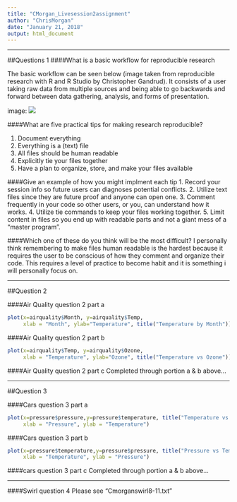 ```yaml
---
title: "CMorgan_Livesession2assignment"
author: "ChrisMorgan"
date: "January 21, 2018"
output: html_document
---
```

***

##Questions 1
####What is a basic workflow for reproducible research


The basic workflow can be seen below (image taken from reproducible research with R and R Studio by Christopher Gandrud). It consists of a user taking raw data from multiple sources and being able to go backwards and forward between data gathering, analysis, and forms of presentation. 

image: ![](C:/Users/Chris/Documents/R/Working directory/6306/Unit 2/Workflow.Png)



####What are five practical tips for making research reproducible?

1. Document everything
2. Everything is a (text) file
3. All files should be human readable
4. Explicitly tie your files together
5. Have a plan to organize, store, and make your files available


####Give an example of how you might implment each tip
1. Record your session info so future users can diagnoses potential conflicts.
2. Utilize text files since they  are future proof and anyone can open one.
3. Comment frequently in your code so other users, or you, can understand how it works.
4. Utilize tie commands to keep your files working together.
5. Limit content in files so you end up with readable parts and not a giant mess of a "master program".


####Which one of these do you think will be the most difficult?
I personally think remembering to make files human readable is the hardest because it requires the user to be conscious of how they comment and organize their code. This requires a level of practice to become habit and it is something i will personally focus on.

***

##Question 2


####Air Quality question 2 part a



```r
plot(x=airquality$Month, y=airquality$Temp, 
     xlab = "Month", ylab="Temperature", title("Temperature by Month"))
```



####Air Quality question 2 part b



```r
plot(x=airquality$Temp, y=airquality$Ozone, 
     xlab = "Temperature", ylab="Ozone", title("Temperature vs Ozone"))
```


####Air Quality question 2 part c
Completed through portion a & b above...

***


##Question 3

####Cars question 3 part a



```r
plot(x=pressure$pressure,y=pressure$temperature, title("Temperature vs Pressure"),
     xlab = "Pressure", ylab = "Temperature")
```



####Cars question 3 part b



```r
plot(x=pressure$temperature,y=pressure$pressure, title("Pressure vs Temperature"),
     xlab = "Temperature", ylab = "Pressure")
```

####cars question 3 part c
Completed through portion a & b above...

***

####Swirl question 4
Please see "Cmorganswirl8-11.txt"

